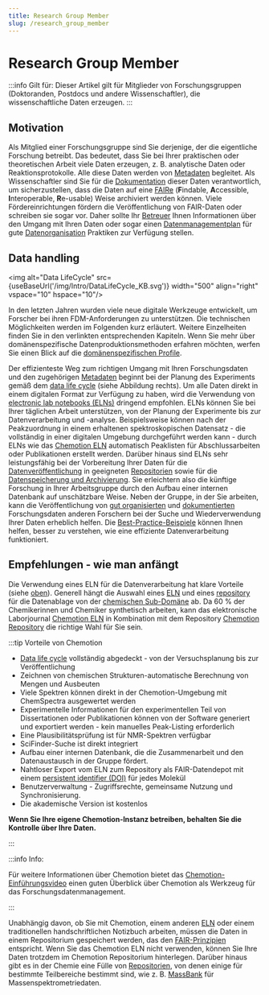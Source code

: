 ```yaml
---
title: Research Group Member
slug: /research_group_member
---
```


# Research Group Member


:::info Gilt für:
Dieser Artikel gilt für Mitglieder von Forschungsgruppen (Doktoranden, Postdocs und andere Wissenschaftler), die wissenschaftliche Daten erzeugen.
:::

## Motivation

Als Mitglied einer Forschungsgruppe sind Sie derjenige, der die eigentliche Forschung betreibt. Das bedeutet, dass Sie bei Ihrer praktischen oder theoretischen Arbeit viele Daten erzeugen, z. B. analytische Daten oder Reaktionsprotokolle. Alle diese Daten werden von [Metadaten](/docs/metadata) begleitet. Als Wissenschaftler sind Sie für die [Dokumentation](/docs/data_documentation) dieser Daten verantwortlich, um sicherzustellen, dass die Daten auf eine [FAIRe](/docs/fair) (**F**indable, **A**ccessible, **I**nteroperable, **R**e-usable) Weise archiviert werden können. Viele Fördereinrichtungen fördern die Veröffentlichung von FAIR-Daten oder schreiben sie sogar vor. Daher sollte Ihr [Betreuer](/docs/research_group_leader) Ihnen Informationen über den Umgang mit Ihren Daten oder sogar einen [Datenmanagementplan](/docs/dmp) für gute [Datenorganisation](/docs/data_organisation) Praktiken zur Verfügung stellen.

## Data handling

<img alt="Data LifeCycle" src={useBaseUrl('/img/Intro/DataLifeCycle_KB.svg')} width="500" align="right" vspace="10" hspace="10"/>

In den letzten Jahren wurden viele neue digitale Werkzeuge entwickelt, um Forscher bei ihren FDM-Anforderungen zu unterstützen. Die technischen Möglichkeiten werden im Folgenden kurz erläutert. Weitere Einzelheiten finden Sie in den verlinkten entsprechenden Kapiteln. Wenn Sie mehr über domänenspezifische Datenproduktionsmethoden erfahren möchten, werfen Sie einen Blick auf die [domänenspezifischen Profile](/docs/role_guide).

Der effizienteste Weg zum richtigen Umgang mit Ihren Forschungsdaten und den zugehörigen [Metadaten](/docs/metadata) beginnt bei der Planung des Experiments gemäß dem [data life cycle](/docs/data_life_cycle) (siehe Abbildung rechts). Um alle Daten direkt in einem digitalen Format zur Verfügung zu haben, wird die Verwendung von [electronic lab notebooks (ELNs)](/docs/eln) dringend empfohlen. ELNs können Sie bei Ihrer täglichen Arbeit unterstützen, von der Planung der Experimente bis zur Datenverarbeitung und -analyse. Beispielsweise können nach der Peakzuordnung in einem erhaltenen spektroskopischen Datensatz - die vollständig in einer digitalen Umgebung durchgeführt werden kann - durch ELNs wie das [Chemotion ELN](https://eln.chemotion.net/home) automatisch Peaklisten für Abschlussarbeiten oder Publikationen erstellt werden. Darüber hinaus sind ELNs sehr leistungsfähig bei der Vorbereitung Ihrer Daten für die [Datenveröffentlichung](/docs/data_publication) in geeigneten [Repositorien](/docs/repositories) sowie für die [Datenspeicherung und Archivierung](/docs/data_storage). Sie erleichtern also die künftige Forschung in Ihrer Arbeitsgruppe durch den Aufbau einer internen Datenbank auf unschätzbare Weise. Neben der Gruppe, in der Sie arbeiten, kann die Veröffentlichung von [gut organisierten](/docs/data_organisation) und [dokumentierten](/docs/data_documentation) Forschungsdaten anderen Forschern bei der Suche und Wiederverwendung Ihrer Daten erheblich helfen. Die [Best-Practice-Beispiele](/docs/best_practice) können Ihnen helfen, besser zu verstehen, wie eine effiziente Datenverarbeitung funktioniert.

## Empfehlungen - wie man anfängt

Die Verwendung eines ELN für die Datenverarbeitung hat klare Vorteile (siehe [oben](#data-handling)). Generell hängt die Auswahl eines [ELN](/docs/eln) und eines [repository](/docs/repositories) für die Datenablage von der [chemischen Sub-Domäne](/docs/domain_guide) ab. Da 60 % der Chemikerinnen und Chemiker synthetisch arbeiten, kann das elektronische Laborjournal [Chemotion ELN](https://www.chemotion.net/chemotionsaurus/) in Kombination mit dem Repository [Chemotion Repository](https://www.chemotion-repository.net/welcome) die richtige Wahl für Sie sein. 

:::tip Vorteile von Chemotion

-   [Data life cycle](/docs/data_life_cycle) vollständig abgedeckt - von der Versuchsplanung bis zur Veröffentlichung
-   Zeichnen von chemischen Strukturen-automatische Berechnung von Mengen und Ausbeuten
-   Viele Spektren können direkt in der Chemotion-Umgebung mit ChemSpectra ausgewertet werden
-   Experimentelle Informationen für den experimentellen Teil von Dissertationen oder Publikationen können von der Software generiert und exportiert werden - kein manuelles Peak-Listing erforderlich
-   Eine Plausibilitätsprüfung ist für NMR-Spektren verfügbar
-   SciFinder-Suche ist direkt integriert
-   Aufbau einer internen Datenbank, die die Zusammenarbeit und den Datenaustausch in der Gruppe fördert.
-   Nahtloser Export vom ELN zum Repository als FAIR-Datendepot mit einem [persistent identifier (DOI)](/docs/pid) für jedes Molekül
-   Benutzerverwaltung - Zugriffsrechte, gemeinsame Nutzung und Synchronisierung.
-   Die akademische Version ist kostenlos

**Wenn Sie Ihre eigene Chemotion-Instanz betreiben, behalten Sie die Kontrolle über Ihre Daten.**

:::

:::info Info:

Für weitere Informationen über Chemotion bietet das [Chemotion-Einführungsvideo](https://www.youtube.com/watch?v=tZHaP6DW-Dw) einen guten Überblick über Chemotion als Werkzeug für das Forschungsdatenmanagement. 

:::

Unabhängig davon, ob Sie mit Chemotion, einem anderen [ELN](/docs/eln) oder einem traditionellen handschriftlichen Notizbuch arbeiten, müssen die Daten in einem Repositorium gespeichert werden, das den [FAIR-Prinzipien](/docs/fair) entspricht. Wenn Sie das Chemotion ELN nicht verwenden, können Sie Ihre Daten trotzdem im Chemotion Repositorium hinterlegen. Darüber hinaus gibt es in der Chemie eine Fülle von [Repositorien](/docs/repositories), von denen einige für bestimmte Teilbereiche bestimmt sind, wie z. B. [MassBank](https://massbank.eu/MassBank/) für Massenspektrometriedaten.
